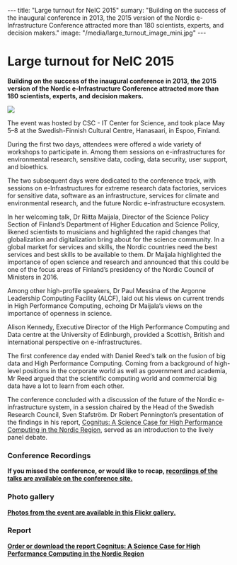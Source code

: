 ---
title: "Large turnout for NeIC 2015"
sumary: "Building on the success of the inaugural conference in 2013, the 2015 version of the Nordic e-Infrastructure Conference attracted more than 180 scientists, experts, and decision makers."
image: "/media/large_turnout_image_mini.jpg"
---
=Large turnout for NeIC 2015=

'''Building on the success of the inaugural conference in 2013, the 2015 version of the Nordic e-Infrastructure Conference attracted more than 180 scientists, experts, and decision makers.'''

<img class="smallpic" src="/media/large_turnout_image_mini.jpg">

The event was hosted by CSC - IT Center for Science, and took place May 5–8 at the Swedish-Finnish Cultural Centre, Hanasaari, in Espoo, Finland.

During the first two days, attendees were offered a wide variety of workshops to participate in. Among them sessions on e-infrastructures for environmental research, sensitive data, coding, data security, user support, and bioethics.

The two subsequent days were dedicated to the conference track, with sessions on e-Infrastructures for extreme research data factories, services for sensitive data, software as an infrastructure, services for climate and environmental research, and the future Nordic e-infrastructure ecosystem.

In her welcoming talk, Dr Riitta Maijala, Director of the Science Policy Section of Finland’s Department of Higher Education and Science Policy, likened scientists to musicians and highlighted the rapid changes that globalization and digitalization bring about for the science community. In a global market for services and skills, the Nordic countries need the best services and best skills to be available to them. Dr Maijala highlighted the importance of open science and research and announced that this could be one of the focus areas of Finland’s presidency of the Nordic Council of Ministers in 2016.

Among other high-profile speakers, Dr Paul Messina of the Argonne Leadership Computing Facility (ALCF), laid out his views on current trends in High Performance Computing, echoing Dr Maijala’s views on the importance of openness in science. 

Alison Kennedy, Executive Director of the High Performance Computing and Data centre at the University of Edinburgh, provided a Scottish, British and international perspective on e-infrastructures.

The first conference day ended with Daniel Reed‘s talk on the fusion of big data and High Performance Computing. Coming from a background of high-level positions in the corporate world as well as government and academia, Mr Reed argued that the scientific computing world and commercial big data have a lot to learn from each other.

The conference concluded with a discussion of the future of the Nordic e-infrastructure system, in a session chaired by the Head of the Swedish Research Council, Sven Stafström. Dr Robert Pennington’s presentation of the findings in his report, [http://www.nordforsk.org/en/publications/publications_container/cognitus-a-science-case-for-high-performance-computing-in-the-nordic-region Cognitus: A Science Case for High Performance Computing in the Nordic Region], served as an introduction to the lively panel debate.

=== Conference Recordings ===

'''If you missed the conference, or would like to recap, [http://neic2015.nordforsk.org/pages/viewpage.action?pageId=17498121 recordings of the talks are available on the conference site.]'''

=== Photo gallery ===
'''[https://flic.kr/s/aHskamELd5 Photos from the event are available in this Flickr gallery.]'''

=== Report ===
'''[http://www.nordforsk.org/en/publications/publications_container/cognitus-a-science-case-for-high-performance-computing-in-the-nordic-region/ Order or download the report Cognitus: A Science Case for High Performance Computing in the Nordic Region]'''
